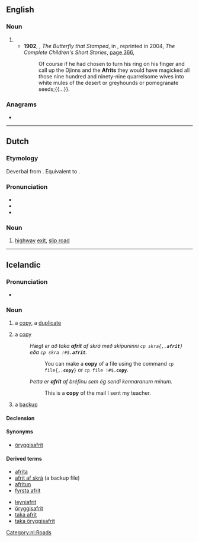 ==English==

===Noun===
{{en-noun}}

# {{alternative spelling of|ifrit|lang=en}}
#* '''1902''', {{w|Rudyard Kipling}}, ''The Butterfly that Stamped'', in ''{{w|Just So Stories}}'', reprinted in 2004, ''The Complete Children's Short Stories'', [https://books.google.com.au/books?id=sPGiqckEmlQC&pg=PA366&dq=%22Djinns+and+the+Afrits%22&hl=en&sa=X&ved=0ahUKEwjtw_eX2afQAhWBkJQKHQslDw4Q6AEIJzAC#v=onepage&q=%22Djinns%20and%20the%20Afrits%22&f=false page 366],
#*: Of course if he had chosen to turn his ring on his finger and call up the Djinns and the '''Afrits''' they would have magicked all those nine hundred and ninety-nine quarrelsome wives into white mules of the desert or greyhounds or pomegranate seeds;{{...}}.

===Anagrams===
* {{anagrams|en|a=afirt|fitra|frati|ftira|iftar|traif}}

----

==Dutch==

===Etymology===
Deverbal from {{m|nl|afrijden}}. Equivalent to {{compound|nl|af|rit}}.

===Pronunciation===
* {{IPA|lang=nl|/ˈɑf.rɪt/}}
* {{audio|Nl-afrit.ogg|Audio|lang=nl}}
* {{hyphenation|lang=nl|af|rit}}

===Noun===
{{nl-noun|m|-en|afritje}}

# [[highway]] [[exit]], [[slip road]]

[[Category:nl:Roads]]

----

==Icelandic==

===Pronunciation===
* {{IPA|/ˈavrɪːt/|lang=is}}

===Noun===
{{is-noun|n|afrits|afrit}}

# a [[copy]], a [[duplicate]]
# {{lb|is|computing}} a [[copy]]
#: ''Hægt er að taka '''afrit''' af skrá með skipuninni <code>cp skra{,.'''afrit'''}</code> eða <tt>cp skra !#$.'''afrit'''</tt>.''
#:: You can make a '''copy''' of a file using the command <code>cp file{,.'''copy'''}</code> or <tt>cp file !#$.'''copy'''</tt>.
#: ''Þetta er '''afrit''' af bréfinu sem ég sendi kennaranum mínum.''
#:: This is a '''copy''' of the mail I sent my teacher.
# {{lb|is|computing}} a [[backup]]{{jump|is|backup|s}}

====Declension====
{{is-decl-noun-n-s|afr|i|t}}

====Synonyms====
* {{jump|s|is|backup}} [[öryggisafrit]]

====Derived terms====
{{der-top}}
* [[afrita]]
* [[afrit af skrá]] (a backup file)
* [[afritun]]
* [[fyrsta afrit]]
{{der-mid}}
* [[leyniafrit]]
* [[öryggisafrit]]
* [[taka afrit]]
* [[taka öryggisafrit]]
{{der-bottom}}